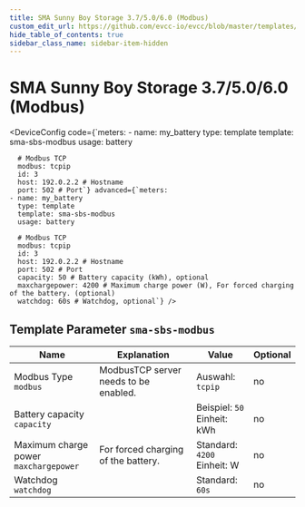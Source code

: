 ```yaml
---
title: SMA Sunny Boy Storage 3.7/5.0/6.0 (Modbus)
custom_edit_url: https://github.com/evcc-io/evcc/blob/master/templates/definition/meter/sma-sbs-modbus.yaml
hide_table_of_contents: true
sidebar_class_name: sidebar-item-hidden
---
```



# SMA Sunny Boy Storage 3.7/5.0/6.0 (Modbus)

<div className="device-detail-container">
  <div className="device-detail-content">
    <DeviceFeatures features="battery-control" />

<DeviceConfig code={`meters:
    - name: my_battery
      type: template
      template: sma-sbs-modbus
      usage: battery
      
      # Modbus TCP
      modbus: tcpip
      id: 3
      host: 192.0.2.2 # Hostname
      port: 502 # Port`} advanced={`meters:
    - name: my_battery
      type: template
      template: sma-sbs-modbus
      usage: battery
      
      # Modbus TCP
      modbus: tcpip
      id: 3
      host: 192.0.2.2 # Hostname
      port: 502 # Port
      capacity: 50 # Battery capacity (kWh), optional
      maxchargepower: 4200 # Maximum charge power (W), For forced charging of the battery. (optional)
      watchdog: 60s # Watchdog, optional`} />
  </div>
  <div className="device-detail-icon">
    <evcc-icon
      type="meter"
      name="sma-sunny-boy-storage-3-7-5-0-6-0-modbus"
      size="400px"
      alt="SMA Sunny Boy Storage 3.7/5.0/6.0 (Modbus)"
      className="device-detail-icon-img"
    ></evcc-icon>
  </div>
</div>

## Template Parameter `sma-sbs-modbus`

| Name | Explanation | Value | Optional |
|-----------|-------------|-------|----------|
| Modbus Type<br/>`modbus` | ModbusTCP server needs to be enabled. | Auswahl: `tcpip` | no |
| Battery capacity<br/>`capacity` |  | Beispiel: `50`<br/>Einheit: kWh | no |
| Maximum charge power<br/>`maxchargepower` | For forced charging of the battery. | Standard: `4200`<br/>Einheit: W | no |
| Watchdog<br/>`watchdog` |  | Standard: `60s` | no |

